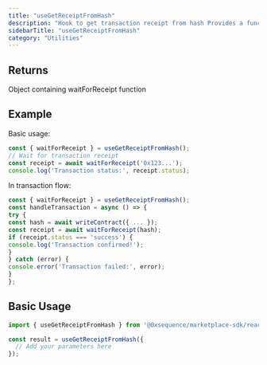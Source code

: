 ```yaml
---
title: "useGetReceiptFromHash"
description: "Hook to get transaction receipt from hash Provides a function to wait for a transaction receipt using a transaction hash. This is a wagmi-based hook for direct blockchain interaction."
sidebarTitle: "useGetReceiptFromHash"
category: "Utilities"
---
```


## Returns

Object containing waitForReceipt function

## Example

Basic usage:
```typescript
const { waitForReceipt } = useGetReceiptFromHash();
// Wait for transaction receipt
const receipt = await waitForReceipt('0x123...');
console.log('Transaction status:', receipt.status);
```

In transaction flow:
```typescript
const { waitForReceipt } = useGetReceiptFromHash();
const handleTransaction = async () => {
try {
const hash = await writeContract({ ... });
const receipt = await waitForReceipt(hash);
if (receipt.status === 'success') {
console.log('Transaction confirmed!');
}
} catch (error) {
console.error('Transaction failed:', error);
}
};
```

## Basic Usage

```typescript
import { useGetReceiptFromHash } from '@0xsequence/marketplace-sdk/react/hooks';

const result = useGetReceiptFromHash({
  // Add your parameters here
});
```

